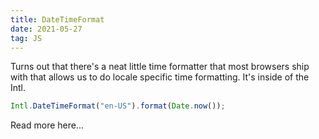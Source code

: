 ```yaml
---
title: DateTimeFormat
date: 2021-05-27
tag: JS
---
```


Turns out that there's a neat little time formatter that most browsers ship with
that allows us to do locale specific time formatting. It's inside of the Intl.

```js
Intl.DateTimeFormat("en-US").format(Date.now());
```

<TextLink href="https://developer.mozilla.org/en-US/docs/Web/JavaScript/Reference/Global_Objects/Intl/DateTimeFormat">
  Read more here...
</TextLink>
